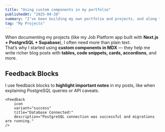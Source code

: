 ```yaml
---
title: "Using custom components in my portfolio"
publishedAt: "2025-04-20"
summary: "I’ve been building my own portfolio and projects, and along the way I learned how to use custom components to make the content interactive and engaging."
tag: "My Projects"
---
```


When documenting my projects (like my Job Platform app built with **Next.js + PostgreSQL + Supabase**), I often need more than plain text.  
That’s why I started using **custom components in MDX** — they help me write richer blog posts with **tables, code snippets, cards, accordions**, and more.  

## Feedback Blocks

I use feedback blocks to **highlight important notes** in my posts, like when explaining PostgreSQL queries or API caveats.

```tsx
<Feedback
    icon
    variant="success"
    title="Database Connected!"
    description="PostgreSQL connection was successful and migrations are running."
/>
